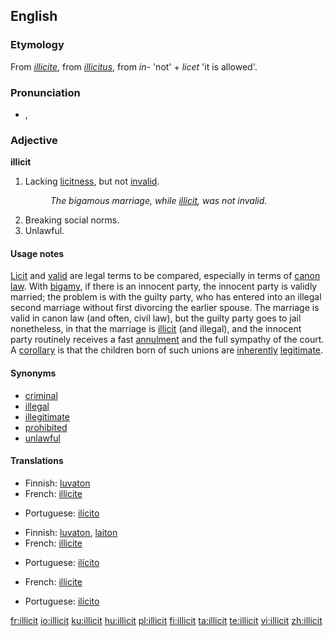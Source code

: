 {{wikipedia|dab=illicit}}
==English==

===Etymology===
From {{etyl|fr}} ''[[illicite]]'', from {{etyl|la}} ''[[illicitus]]'', from ''in-'' 'not' + ''licet'' 'it is allowed'.

===Pronunciation===
* {{IPA|/ɪˈlɪsɪt/}}, {{SAMPA|/I"lIsIt/}}
*: {{rhymes|ɪsɪt}}

===Adjective===
'''illicit'''

# {{legal}} Lacking [[licitness]], but not [[invalid]].
#: ''The bigamous marriage, while [[illicit]], was not invalid.''
# Breaking social norms.
# Unlawful.

====Usage notes====
[[licit|Licit]] and [[valid]] are legal terms to be compared, especially in terms of [[canon law]]. With [[bigamy]], if there is an innocent party, the innocent party is validly married; the problem is with the guilty party, who has entered into an illegal second marriage without first divorcing the earlier spouse. The marriage is valid in canon law (and often, civil law), but the guilty party goes to jail nonetheless, in that the marriage is [[illicit]] (and illegal), and the innocent party routinely receives a fast [[annulment]] and the full sympathy of the court. A [[corollary]] is that the children born of such unions are [[inherently]] [[legitimate]].

====Synonyms====
* [[criminal]]
* [[illegal]]
* [[illegitimate]]
* [[prohibited]]
* [[unlawful]]

====Translations====
{{trans-top|lacking licitness}}
* Finnish: [[luvaton]]
* French: [[illicite]]
{{trans-mid}}
* Portuguese: [[ilícito]]
{{trans-bottom}}

{{trans-top|breaking social norms}}
* Finnish: [[luvaton]], [[laiton]]
* French: [[illicite]]
{{trans-mid}}
* Portuguese: [[ilícito]]
{{trans-bottom}}

{{trans-top|unlawful}}
* French: [[illicite]]
{{trans-mid}}
* Portuguese: [[ilícito]]
{{trans-bottom}}

[[fr:illicit]]
[[io:illicit]]
[[ku:illicit]]
[[hu:illicit]]
[[pl:illicit]]
[[fi:illicit]]
[[ta:illicit]]
[[te:illicit]]
[[vi:illicit]]
[[zh:illicit]]